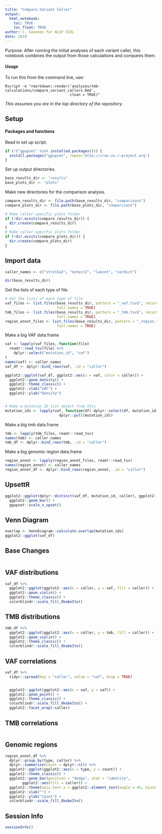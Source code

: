 ```yaml
---
title: "Compare Variant Caller"
output: 
  html_notebook:
    toc: TRUE
    toc_float: TRUE
author: C. Savonen for ALSF CCDL
date: 2019
---
```


Purpose: After running the initial analyses of each variant caller, this notebook 
combines the output from those calculations and compares them. 

#### Usage

To run this from the command line, use:
```
Rscript -e "rmarkdown::render('analyses/tmb-calculations/compare_variant_callers.Rmd', 
                              clean = TRUE)"
```

_This assumes you are in the top directory of the repository._

## Setup

#### Packages and functions

Read in set up script.

```r
if (!("ggupset" %in% installed.packages())) {
  install.packages("ggupset", repos='http://cran.us.r-project.org')
}
```

Set up output directories. 

```r
base_results_dir <- "results"
base_plots_dir <- "plots"
```

Make new directories for the comparison analysis.

```r
compare_results_dir <- file.path(base_results_dir, "comparisons")
compare_plots_dir <- file.path(base_plots_dir, "comparisons")

# Make caller specific plots folder
if (!dir.exists(compare_results_dir)) {
  dir.create(compare_results_dir)
}
# Make caller specific plots folder
if (!dir.exists(compare_plots_dir)) {
  dir.create(compare_plots_dir)
}
```

## Import data 

```r
caller_names <- c("strelka2", "mutect2", "lancet", "vardict")

dir(base_results_dir)
```

Get the lists of each type of file. 

```r
# Get the lists of each type of file
vaf_files <- list.files(base_results_dir, pattern = "_vaf.tsv$", recursive = TRUE, 
                        full.names = TRUE) 
tmb_files <- list.files(base_results_dir, pattern = "_tmb.tsv$", recursive = TRUE, 
                        full.names = TRUE) 
region_annot_files <- list.files(base_results_dir, pattern = "_region.tsv$", recursive = TRUE, 
                        full.names = TRUE) 
```

Make a big VAF data.frame

```r
vaf <- lapply(vaf_files, function(file) 
  readr::read_tsv(file) %>%
    dplyr::select("mutation_id", "vaf")
)
names(vaf) <- caller_names
vaf_df <- dplyr::bind_rows(vaf, .id = "caller") 

ggplot2::ggplot(vaf_df, ggplot2::aes(x = vaf, color = caller)) +
  ggplot2::geom_density() + 
  ggplot2::theme_classic() + 
  ggplot2::xlab("VAF") + 
  ggplot2::ylab("Density") 


# Make a mutation ID list object from this
mutation_ids <- lapply(vaf, function(df) dplyr::select(df, mutation_id) %>% 
                         dplyr::pull(mutation_id))
```

Make a big tmb data.frame

```r
tmb <- lapply(tmb_files, readr::read_tsv)
names(tmb) <- caller_names
tmb_df <- dplyr::bind_rows(tmb, .id = "caller") 
```

Make a big genomic region data.frame

```r
region_annot <- lapply(region_annot_files, readr::read_tsv)
names(region_annot) <- caller_names
region_annot_df <- dplyr::bind_rows(region_annot, .id = "caller") 
```

## UpsettR

```r
ggplot2::ggplot(dplyr::distinct(vaf_df, mutation_id, caller), ggplot2::aes(x = caller)) +
  ggplot2::geom_bar() +
  ggupset::scale_x_upset()
```

## Venn Diagram

```r
overlap <- VennDiagram::calculate.overlap(mutation_ids)
ggplot2::ggplot(vaf_df)
```

## Base Changes 

```r

```

## VAF distributions

```r
vaf_df %>% 
  ggplot2::ggplot(ggplot2::aes(x = caller, y = vaf, fill = caller)) + 
  ggplot2::geom_violin() + 
  ggplot2::theme_classic() + 
  colorblindr::scale_fill_OkabeIto()
```

## TMB distributions

```r
tmb_df %>% 
  ggplot2::ggplot(ggplot2::aes(x = caller, y = tmb, fill = caller)) + 
  ggplot2::geom_violin() + 
  ggplot2::theme_classic() + 
  colorblindr::scale_fill_OkabeIto()
```

## VAF correlations

```r
vaf_df %>% 
  tidyr::spread(key = "caller", value = "vaf", drop = TRUE)


  ggplot2::ggplot(ggplot2::aes(x = vaf, y = vaf)) + 
  ggplot2::geom_point() + 
  ggplot2::theme_classic() + 
  colorblindr::scale_fill_OkabeIto() + 
  ggplot2::facet_wrap(~caller)
``` 

## TMB correlations

```r

```

## Genomic regions 

```r
region_annot_df %>% 
  dplyr::group_by(type, caller) %>% 
  dplyr::summarize(count = dplyr::n()) %>%
  ggplot2::ggplot(ggplot2::aes(x = type, y = count)) + 
  ggplot2::theme_classic() + 
  ggplot2::geom_bar(position = "dodge", stat = "identity",
        ggplot2::aes(fill = caller)) + 
  ggplot2::theme(axis.text.x = ggplot2::element_text(angle = 45, hjust = 1)) +
  ggplot2::xlab("") +
  ggplot2::ylab("Count") +
  colorblindr::scale_fill_OkabeIto()
```

## Session Info

```r
sessionInfo()
```
